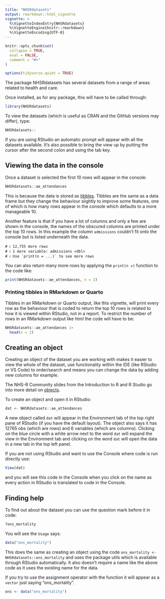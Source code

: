 ```yaml
---
title: "NHSRdatasets"
output: rmarkdown::html_vignette
vignette: >
  %\VignetteIndexEntry{NHSRdatasets}
  %\VignetteEngine{knitr::rmarkdown}
  %\VignetteEncoding{UTF-8}
---
```


```r
knitr::opts_chunk$set(
  collapse = TRUE,
  eval = FALSE,
  comment = "#>"
)

options(tidyverse.quiet = TRUE)
```

The package NHSRdatasets has several datasets from a range of areas related to health and care.

Once installed, as for any package, this will have to be called through:

```r
library(NHSRdatasets)
```

To view the datasets (which is useful as CRAN and the GitHub versions may differ), type:

```r
NHSRdatasets::
```

If you are using RStudio an automatic prompt will appear with all the datasets available.
It's also possible to bring the view up by putting the cursor after the second colon and using the tab key.

## Viewing the data in the console

Once a dataset is selected the first 10 rows will appear in the console:

```r
NHSRdatasets::ae_attendances
```

This is because the data is stored as [tibbles](https://r4ds.had.co.nz/tibbles.html). 
Tibbles are the same as a data frame but they change the behaviour slightly to improve some features, one of which is how many rows appear in the console which defaults to a more manageable 10.

Another feature is that if you have a lot of columns and only a few are shown in the console, the names of the obscured columns are printed under the top 10 rows. 
In this example the column `admissions` couldn't fit onto the console but is listed underneath the data.

```
# ℹ 12,755 more rows
# ℹ 1 more variable: admissions <dbl>
# ℹ Use `print(n = ...)` to see more rows
```

You can also return many more rows by applying the `print(n =)` function to the code like:

```r
print(NHSRdatasets::ae_attendances, n = 2)
```

### Printing tibbles in RMarkdown or Quarto

Tibbles in an RMarkdown or Quarto output, like this vignette, will print every row as the behaviour that is coded to return the top 10 rows is related to how it is viewed within RStudio, not in a report.
To restrict the number of rows in an RMarkdown output like html the code will have to be:

```r
NHSRdatasets::ae_attendances |> 
  head(n = 2)
```

## Creating an object

Creating an object of the dataset you are working with makes it easier to view the whole of the dataset, use functionality within the IDE (like RStudio or VS Code) to order/search and means you can change the data by adding new columns for example.

The NHS-R Community slides from the Introduction to R and R Studio go into more detail on [objects](https://intro-r-rstudio.nhsrcommunity.com/session-objects.html#/title-slide).

To create an object and open it in RStudio:

```r
dat <- NHSRdatasets::ae_attendances
```

A new object called `dat` will appear in the Environment tab of the top right pane of RStudio (if you have the default layout).
The object also says it has 12765 obs (which are rows) and 6 variables (which are columns).
Clicking on the blue circle with a white arrow next to the word `dat` will expand the view in the Environment tab and clicking on the word `dat` will open the data in a new tab in the top left panel.

If you are not using RStudio and want to use the Console where code is run directly use:

```r
View(dat)
```

and you will see this code in the Console when you click on the name as every action in RStudio is translated to code in the Console.

## Finding help

To find out about the dataset you can use the question mark before it in code:

```r
?ons_mortality
```

You will see the `Usage` says:

```r
data("ons_mortality")
```

This does the same as creating an object using the code `ons_mortality <- NHSRdatasets::ons_mortality` and uses the package utils which is available through RStudio automatically.
It also doesn't require a name like the above code as it uses the existing name for the data.

If you try to use the assignment operator with the function it will appear as a `vector` just saying "ons_mortality".

```r
ons <- data("ons_mortality")
```
